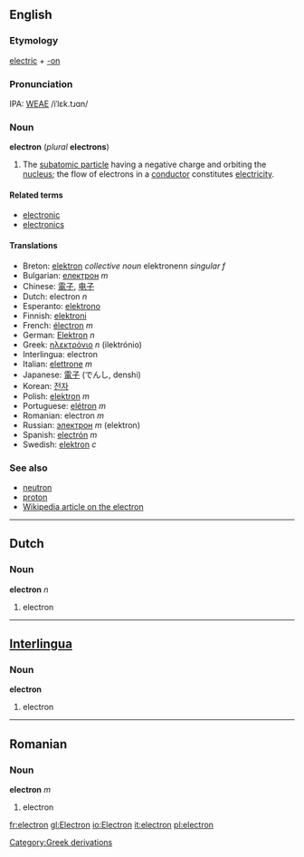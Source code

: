 ==English==
===Etymology===
[[electric]] + [[-on]]

===Pronunciation===
IPA: [[WEAE]] /iˈlɛk.tɹɑn/

=== Noun ===
'''electron''' (''plural'' '''electrons''')

# {{particles}} The [[subatomic particle]] having a negative charge and orbiting the [[nucleus]]; the flow of electrons in a [[conductor]] constitutes [[electricity]].
<!-- Its movement is the cause of electricity. It has a [[charge]] of 1.602 × 10<sup>-19</sup> [[coulomb]].  See [[w:Electron|Wikipedia on Electron]] for more information. -->

====Related terms====
*[[electronic]]
*[[electronics]]

==== Translations ====
*Breton: [[elektron]] ''collective noun'' elektronenn ''singular f''
*Bulgarian: [[електрон]] ''m''
*Chinese: [[電子]], [[电子]]
*Dutch: electron ''n''
*Esperanto: [[elektrono]]
*Finnish: [[elektroni]]
*French: [[électron]] ''m''
*German: [[Elektron]] ''n''
*Greek: [[ηλεκτρόνιο]] ''n'' (ilektr&oacute;nio)
*Interlingua: electron
*Italian: [[elettrone]] ''m''
*Japanese: [[電子]] (でんし, denshi)
*Korean: [[전자]]
*Polish: [[elektron]] ''m''
*Portuguese: [[elétron]] ''m''
*Romanian: electron ''m''
*Russian: [[электрон]] ''m'' (elektron)
*Spanish: [[electrón]] ''m''
*Swedish: [[elektron]] ''c''

===See also===
*[[neutron]]
*[[proton]]
*[[w:en:Electron|Wikipedia article on the electron]]

----

==Dutch==
===Noun===
'''electron''' ''n''

#electron

----
==[[Interlingua]]==
===Noun===
'''electron'''

#electron

----
==Romanian==
===Noun===
'''electron''' ''m''

#electron

[[Category:Greek derivations]]

[[fr:electron]]
[[gl:Electron]]
[[io:Electron]]
[[it:electron]]
[[pl:electron]]